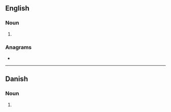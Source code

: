 ==English==

===Noun===
{{head|en|noun plural form}}

# {{plural of|paver|lang=en}}

===Anagrams===
* {{anagrams|en|a=aeprsv|sparve|vapers}}

----

==Danish==

===Noun===
{{head|da|noun form|g=c}}

# {{inflection of|da|pave||indef|gen|p}}